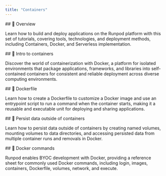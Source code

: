 ```yaml
---
title: "Containers"
---
```


<Card href="/tutorials/introduction/containers/overview">
## 📄️ Overview

Learn how to build and deploy applications on the Runpod platform with this set of tutorials, covering tools, technologies, and deployment methods, including Containers, Docker, and Serverless implementation.

</Card>

<Card href="/tutorials/introduction/containers/">
## 📄️ Intro to containers

Discover the world of containerization with Docker, a platform for isolated environments that package applications, frameworks, and libraries into self-contained containers for consistent and reliable deployment across diverse computing environments.

</Card>

<Card href="/tutorials/introduction/containers/create-dockerfiles">
## 📄️ Dockerfile

Learn how to create a Dockerfile to customize a Docker image and use an entrypoint script to run a command when the container starts, making it a reusable and executable unit for deploying and sharing applications.

</Card>

<Card href="/tutorials/introduction/containers/persist-data">
## 📄️ Persist data outside of containers

Learn how to persist data outside of containers by creating named volumes, mounting volumes to data directories, and accessing persisted data from multiple container runs and removals in Docker.

</Card>

<Card href="/tutorials/introduction/containers/docker-commands">
## 📄️ Docker commands

Runpod enables BYOC development with Docker, providing a reference sheet for commonly used Docker commands, including login, images, containers, Dockerfile, volumes, network, and execute.

</Card>
